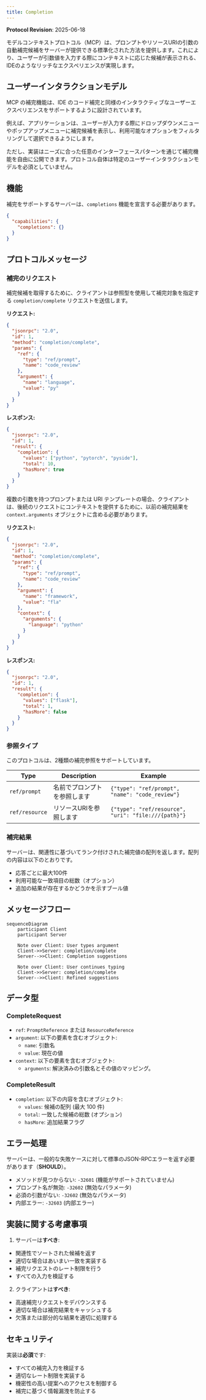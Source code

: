 ```yaml
---
title: Completion
---
```


<div id="enable-section-numbers" />

<Info>**Protocol Revision**: 2025-06-18</Info>

モデルコンテキストプロトコル（MCP）は、プロンプトやリソースURIの引数の自動補完候補をサーバーが提供できる標準化された方法を提供します。これにより、ユーザーが引数値を入力する際にコンテキストに応じた候補が表示される、IDEのようなリッチなエクスペリエンスが実現します。

## ユーザーインタラクションモデル

MCP の補完機能は、IDE のコード補完と同様のインタラクティブなユーザーエクスペリエンスをサポートするように設計されています。

例えば、アプリケーションは、ユーザーが入力する際にドロップダウンメニューやポップアップメニューに補完候補を表示し、利用可能なオプションをフィルタリングして選択できるようにします。

ただし、実装はニーズに合った任意のインターフェースパターンを通じて補完機能を自由に公開できます。プロトコル自体は特定のユーザーインタラクションモデルを必須としていません。

## 機能

補完をサポートするサーバーは、`completions` 機能を宣言する必要があります。

```json
{
  "capabilities": {
    "completions": {}
  }
}
```

## プロトコルメッセージ

### 補完のリクエスト

補完候補を取得するために、クライアントは参照型を使用して補完対象を指定する `completion/complete` リクエストを送信します。

**リクエスト:**

```json
{
  "jsonrpc": "2.0",
  "id": 1,
  "method": "completion/complete",
  "params": {
    "ref": {
      "type": "ref/prompt",
      "name": "code_review"
    },
    "argument": {
      "name": "language",
      "value": "py"
    }
  }
}
```

**レスポンス:**

```json
{
  "jsonrpc": "2.0",
  "id": 1,
  "result": {
    "completion": {
      "values": ["python", "pytorch", "pyside"],
      "total": 10,
      "hasMore": true
    }
  }
}
```

複数の引数を持つプロンプトまたは URI テンプレートの場合、クライアントは、後続のリクエストにコンテキストを提供するために、以前の補完結果を `context.arguments` オブジェクトに含める必要があります。

**リクエスト:**

```json
{
  "jsonrpc": "2.0",
  "id": 1,
  "method": "completion/complete",
  "params": {
    "ref": {
      "type": "ref/prompt",
      "name": "code_review"
    },
    "argument": {
      "name": "framework",
      "value": "fla"
    },
    "context": {
      "arguments": {
        "language": "python"
      }
    }
  }
}
```

**レスポンス:**

```json
{
  "jsonrpc": "2.0",
  "id": 1,
  "result": {
    "completion": {
      "values": ["flask"],
      "total": 1,
      "hasMore": false
    }
  }
}
```

### 参照タイプ

このプロトコルは、2種類の補完参照をサポートしています。

| Type           | Description                 | Example                                             |
| -------------- | --------------------------- | --------------------------------------------------- |
| `ref/prompt`   | 名前でプロンプトを参照します | `{"type": "ref/prompt", "name": "code_review"}`     |
| `ref/resource` | リソースURIを参照します   | `{"type": "ref/resource", "uri": "file:///{path}"}` |

### 補完結果

サーバーは、関連性に基づいてランク付けされた補完値の配列を返します。配列の内容は以下のとおりです。

- 応答ごとに最大100件
- 利用可能な一致項目の総数（オプション）
- 追加の結果が存在するかどうかを示すブール値

## メッセージフロー

```mermaid
sequenceDiagram
    participant Client
    participant Server

    Note over Client: User types argument
    Client->>Server: completion/complete
    Server-->>Client: Completion suggestions

    Note over Client: User continues typing
    Client->>Server: completion/complete
    Server-->>Client: Refined suggestions
```

## データ型

### CompleteRequest

- `ref`: `PromptReference` または `ResourceReference`
- `argument`: 以下の要素を含むオブジェクト:
  - `name`: 引数名
  - `value`: 現在の値
- `context`: 以下の要素を含むオブジェクト:
  - `arguments`: 解決済みの引数名とその値のマッピング。

### CompleteResult

- `completion`: 以下の内容を含むオブジェクト:
  - `values`: 候補の配列 (最大 100 件)
  - `total`: 一致した候補の総数 (オプション)
  - `hasMore`: 追加結果フラグ

## エラー処理

サーバーは、一般的な失敗ケースに対して標準のJSON-RPCエラーを返す必要があります（**SHOULD**）。

- メソッドが見つからない: `-32601` (機能がサポートされていません)
- プロンプト名が無効: `-32602` (無効なパラメータ)
- 必須の引数がない: `-32602` (無効なパラメータ)
- 内部エラー: `-32603` (内部エラー)

## 実装に関する考慮事項

1. サーバーは**すべき**:

  - 関連性でソートされた候補を返す
  - 適切な場合はあいまい一致を実装する
  - 補完リクエストのレート制限を行う
  - すべての入力を検証する

2. クライアントは**すべき**:

  - 高速補完リクエストをデバウンスする
  - 適切な場合は補完結果をキャッシュする
  - 欠落または部分的な結果を適切に処理する

## セキュリティ

実装は**必須**です:

- すべての補完入力を検証する
- 適切なレート制限を実装する
- 機密性の高い提案へのアクセスを制御する
- 補完に基づく情報漏洩を防止する